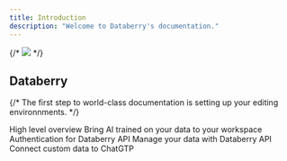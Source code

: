 ```yaml
---
title: Introduction
description: "Welcome to Databerry's documentation."
---
```


{/* <img src="/images/banner.png" /> */}

## Databerry

{/* The first step to world-class documentation is setting up your editing environnments. */}

<CardGroup cols={2}>
  <Card title="Platform" icon="gallery-thumbnails" href="/platform">
    High level overview
  </Card>
  <Card title="Apps" icon="wand-magic-sparkles" href="/apps/introduction">
    Bring AI trained on your data to your workspace
  </Card>
  <Card
    title="Authentication"
    icon="fingerprint"
    href="/api-reference/authentication"
  >
    Authentication for Databerry API
  </Card>
  <Card title="API Endpoints" icon="code" href="/api-reference/endpoint">
    Manage your data with Databerry API
  </Card>
  <Card
    title="ChatGPT Plugin"
    icon="puzzle-piece-simple"
    href="/features/chatgpt-plugin"
  >
    Connect custom data to ChatGTP
  </Card>
</CardGroup>
